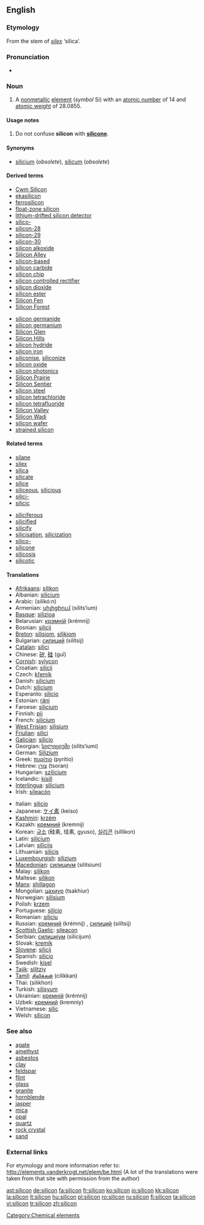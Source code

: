==English==
{{elements|Si|aluminium|Al|phosphorus|P}}
{{wikipedia}}

===Etymology===
From the stem of {{etyl|la}} ''[[silex]]'' ‘silica’.

===Pronunciation===
* {{IPA|/'sIlIkən/}}

===Noun===
{{en-noun|-}}

# {{chemistry}} A [[nonmetallic]] [[element]] (''symbol'' Si) with an [[atomic number]] of 14 and [[atomic weight]] of 28.0855.

====Usage notes====
# Do not confuse '''silicon''' with '''[[silicone]]'''.

====Synonyms====
* [[silicium]] (''obsolete''), [[silicum]] (''obsolete'')

====Derived terms====
{{top2}}
* [[Cwm Silicon]]
* [[ekasilicon]]
* [[ferrosilicon]]
* [[float-zone silicon]]
* [[lithium-drifted silicon detector]]
* [[silico-]]
* [[silicon-28]]
* [[silicon-29]]
* [[silicon-30]]
* [[silicon alkoxide]]
* [[Silicon Alley]]
* [[silicon-based]]
* [[silicon carbide]]
* [[silicon chip]]
* [[silicon controlled rectifier]]
* [[silicon dioxide]]
* [[silicon ester]]
* [[Silicon Fen]]
* [[Silicon Forest]]
{{mid2}}
* [[silicon germanide]]
* [[silicon germanium]]
* [[Silicon Glen]]
* [[Silicon Hills]]
* [[silicon hydride]]
* [[silicon iron]]
* [[siliconise]], [[siliconize]]
* [[silicon oxide]]
* [[silicon photonics]]
* [[Silicon Prairie]]
* [[Silicon Sentier]]
* [[silicon steel]]
* [[silicon tetrachloride]]
* [[silicon tetrafluoride]]
* [[Silicon Valley]]
* [[Silicon Wadi]]
* [[silicon wafer]]
* [[strained silicon]]
{{bottom}}

====Related terms====
{{top2}}
* [[silane]]
* [[silex]]
* [[silica]]
* [[silicate]]
* [[silice]]
* [[siliceous]], [[silicious]]
* [[silici-]]
* [[silicic]]
{{mid2}}
* [[siliciferous]]
* [[silicified]]
* [[silicify]]
* [[silicisation]], [[silicization]]
* [[silico-]]
* [[silicone]]
* [[silicosis]]
* [[silicotic]]
{{bottom}}

====Translations====
{{top}}
* [[Afrikaans]]: [[silikon]]
* Albanian: [[silicium#Albanian|silicium]]
* Arabic: {{Arab|[[سيلكون]]}} (silikó:n)
* Armenian: [[սիլիցիում]] (silits‘ium)
* [[Basque]]: [[silizioa]]
* Belarusian: [[крэмнiй]] (krémnij) {{m}}
* Bosnian: [[silicij]]
* [[Breton]]: [[silisiom]], [[silikiom]] {{m}}
* Bulgarian: [[силиций]] (silítsij) {{m}}
* [[Catalan]]: [[silici]]
* Chinese: [[矽]], [[硅]] (guī)
* [[Cornish]]: [[sylycon]]
* Croatian: [[silicij]]
* Czech: [[křemík]]
* Danish: [[silicium#Danish|silicium]]
* Dutch: [[silicium#Dutch|silicium]] {{n}}
* Esperanto: [[silicio#Esperanto|silicio]]
* Estonian: [[räni]]
* Faroese: [[silicium#Faroese|silicium]]
* Finnish: [[pii]]
* French: [[silicium#French|silicium]] {{m}}
* [[West Frisian]]: [[silisium]]
* [[Friulian]]: [[silici]]
* [[Galician]]: [[silicio]]
* Georgian: [[სილიციუმი]] (silits‘iumi)
* German: [[Silizium]] {{n}}
* Greek: [[πυρίτιο]] (pyrítio) {{n}}
* Hebrew: [[צורן]] (tsoran)
* Hungarian: [[szilícium]]
* Icelandic: [[kísill]]
* [[Interlingua]]: [[silicium#Interlingua|silicium]]
* Irish: [[sileacón]]
{{mid}}
* Italian: [[silicio#Italian|silicio]] {{m}}
* Japanese: [[ケイ素]] (keiso)
* [[Kashmiri]]: [[krzém]]
* Kazakh: [[кремний]] (kremnij)
* Korean: [[규소]] (硅素, 珪素, gyuso), [[실리콘]] (sillikon)
* Latin: [[silicium#Latin|silicium]]
* Latvian: [[silīcijs]]
* Lithuanian: [[silicis]]
* [[Luxembourgish]]: [[silizium]]
* [[Macedonian]]: [[силициум]] (silitsium)
* Malay: [[silikon]]
* Maltese: [[silikon]]
* [[Manx]]: [[shillagon]]
* Mongolian: [[цахиур]] (tsakhiur)
* Norwegian: [[silisium]]
* Polish: [[krzem]] {{m}}
* Portuguese: [[silício]] {{m}}
* Romanian: [[siliciu]] {{n}}
* Russian: [[кремний]] (krémnij) {{m}}, [[силиций]] (silítsij) {{m}}
* [[Scottish Gaelic]]: [[sileacon]]
* Serbian: [[силициjум]] (silicijum) {{m}}
* Slovak: [[kremík]] {{m}}
* [[Slovene]]: [[silicij]]
* Spanish: [[silicio#Spanish|silicio]] {{m}}
* Swedish: [[kisel]]
* [[Tajik]]: [[silitziy]]
* [[Tamil]]: [[சிலிக்கன்]] (cilikkan)
* Thai: {{Thai|[[ซิลิคอน]]}} (silikhon)
* Turkish: [[silisyum]]
* Ukrainian: [[кремнiй]] (krémnij) {{m}}
* Uzbek: [[кремний]] (kremniy)
* Vietnamese: [[silic]]
* Welsh: [[sílicon]]
{{bottom}}

===See also===
* [[agate]]
* [[amethyst]]
* [[asbestos]]
* [[clay]]
* [[feldspar]]
* [[flint]]
* [[glass]]
* [[granite]]
* [[hornblende]]
* [[jasper]]
* [[mica]]
* [[opal]]
* [[quartz]]
* [[rock crystal]]
* [[sand]]

===External links===
For etymology and more information refer to:
http://elements.vanderkrogt.net/elem/be.html
(A lot of the translations were taken from that site with permission from the author)

[[Category:Chemical elements]]

[[ast:silicon]]
[[de:silicon]]
[[fa:silicon]]
[[fr:silicon]]
[[ko:silicon]]
[[io:silicon]]
[[kk:silicon]]
[[la:silicon]]
[[lt:silicon]]
[[hu:silicon]]
[[pl:silicon]]
[[ro:silicon]]
[[ru:silicon]]
[[fi:silicon]]
[[ta:silicon]]
[[vi:silicon]]
[[tr:silicon]]
[[zh:silicon]]